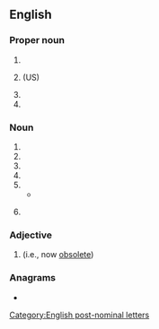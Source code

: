 {{also|obe|obe-|o bé}}
==English==

===Proper noun===
{{en-proper noun}}

# {{initialism of|en|Office of [[bilingual|Bilingual]] Education}}
# {{initialism of|en|Office of [[business|Business]] Economics}} (US)
# {{initialism of|en|[[Oregon]] Board of Education}}
# {{initialism of|en|[[Ottawa]] Board Of Education}}

===Noun===
{{en-noun|~}}

# {{initialism of|en|{{1|officer}} of the {{w|Order of the British Empire}}}}
# {{initialism of|en|[[operating]]-[[basis]] [[earthquake]]}}
# {{initialism of|en|[[out-of-body]] [[experience]]}}
# {{initialism of|en|[[outcome]]-[[based]] [[education]]}}
# {{initialism of|en|[[one]] [[big]] [[explanation]]}}
#* {{quote-web|en|url=https://www.theguardian.com/business/2022/nov/27/brexit-has-made-britain-the-sick-man-of-europe-again|title=Brexit has made Britain the sick man of Europe again|author=William Keegan|date=2022-11-27|work=The Guardian|passage=For this government, the '''OBE''' for our economic troubles was first Covid, then Ukraine.}}
# {{lb|en|powerkiting|_|slang|humorous}} {{initialism of|en|[[out]]-of-[[buggy]] [[experience]]}}

===Adjective===
{{en-adj|-}}

# {{initialism of|en|[[overcome]] / [[overtaken]] [[by]] [[events]]|nodot=1}} (i.e., now [[obsolete]])

===Anagrams===
* {{anagrams|en|a=beo|BEO|BOE|BoE|Boe|EOB|OEB}}

[[Category:English post-nominal letters]]